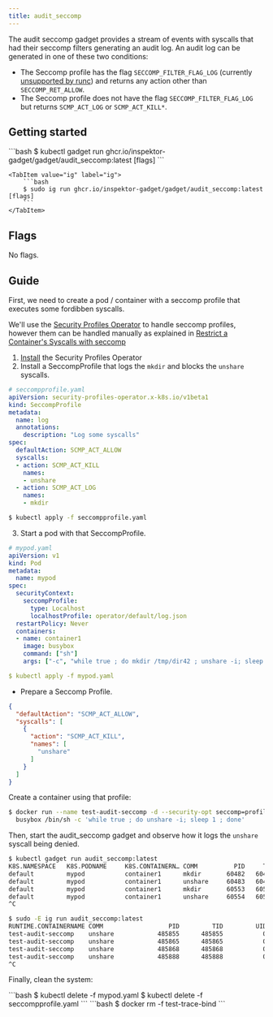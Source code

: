 ```yaml
---
title: audit_seccomp
---
```



The audit seccomp gadget provides a stream of events with syscalls that had
their seccomp filters generating an audit log. An audit log can be generated in
one of these two conditions:

* The Seccomp profile has the flag `SECCOMP_FILTER_FLAG_LOG` (currently
  [unsupported by runc](https://github.com/opencontainers/runc/pull/3390)) and
  returns any action other than `SECCOMP_RET_ALLOW`.
* The Seccomp profile does not have the flag `SECCOMP_FILTER_FLAG_LOG` but
  returns `SCMP_ACT_LOG` or `SCMP_ACT_KILL*`.

## Getting started

<Tabs groupId="env">
    <TabItem value="kubectl-gadget" label="kubectl gadget">
        ```bash
        $ kubectl gadget run ghcr.io/inspektor-gadget/gadget/audit_seccomp:latest [flags]
        ```
    </TabItem>

    <TabItem value="ig" label="ig">
        ```bash
        $ sudo ig run ghcr.io/inspektor-gadget/gadget/audit_seccomp:latest [flags]
        ```
    </TabItem>
</Tabs>

## Flags

No flags.

## Guide

First, we need to create a pod / container with a seccomp profile that executes
some fordibben syscalls.

<Tabs groupId="env">
<TabItem value="kubectl-gadget" label="kubectl gadget">

We'll use the [Security Profiles
Operator](https://github.com/kubernetes-sigs/security-profiles-operator) to
handle seccomp profiles, however them can be handled manually as explained in
[Restrict a Container's Syscalls with
seccomp](https://kubernetes.io/docs/tutorials/security/seccomp/)

1. [Install](https://github.com/kubernetes-sigs/security-profiles-operator/blob/main/installation-usage.md#install-operator) the Security Profiles Operator
2. Install a SeccompProfile that logs the `mkdir` and blocks the `unshare` syscalls.

```yaml
# seccompprofile.yaml
apiVersion: security-profiles-operator.x-k8s.io/v1beta1
kind: SeccompProfile
metadata:
  name: log
  annotations:
    description: "Log some syscalls"
spec:
  defaultAction: SCMP_ACT_ALLOW
  syscalls:
  - action: SCMP_ACT_KILL
    names:
    - unshare
  - action: SCMP_ACT_LOG
    names:
    - mkdir
```

```bash
$ kubectl apply -f seccompprofile.yaml
```

3. Start a pod with that SeccompProfile.

```yaml
# mypod.yaml
apiVersion: v1
kind: Pod
metadata:
  name: mypod
spec:
  securityContext:
    seccompProfile:
      type: Localhost
      localhostProfile: operator/default/log.json
  restartPolicy: Never
  containers:
  - name: container1
    image: busybox
    command: ["sh"]
    args: ["-c", "while true ; do mkdir /tmp/dir42 ; unshare -i; sleep 1; done"]
```

```yaml
$ kubectl apply -f mypod.yaml
```

</TabItem>

<TabItem value="ig" label="ig">

* Prepare a Seccomp Profile.

```json
{
  "defaultAction": "SCMP_ACT_ALLOW",
  "syscalls": [
    {
      "action": "SCMP_ACT_KILL",
      "names": [
        "unshare"
      ]
    }
  ]
}
```

Create a container using that profile:

```bash
$ docker run --name test-audit-seccomp -d --security-opt seccomp=profile.json \
  busybox /bin/sh -c 'while true ; do unshare -i; sleep 1 ; done'
```

</TabItem>
</Tabs>

Then, start the audit_seccomp gadget and observe how it logs the `unshare` syscall being denied.

<Tabs groupId="env">
<TabItem value="kubectl-gadget" label="kubectl gadget">

```bash
$ kubectl gadget run audit_seccomp:latest
K8S.NAMESPACE   K8S.PODNAME     K8S.CONTAINERN… COMM          PID     TID      UID      GID CODE      K8S.NO… SYSCALL   TIMESTAMP
default         mypod           container1      mkdir       60482   60482        0        0 …_RET_LOG miniku… SYS_MKDIR 2024-08-05T13:0…
default         mypod           container1      unshare     60483   60483        0        0 …L_THREAD miniku… SYS_UNSH… 2024-08-05T13:0…
default         mypod           container1      mkdir       60553   60553        0        0 …_RET_LOG miniku… SYS_MKDIR 2024-08-05T13:0…
default         mypod           container1      unshare     60554   60554        0        0 …L_THREAD miniku… SYS_UNSH… 2024-08-05T13:0
^C
```

</TabItem>

<TabItem value="ig" label="ig">

```bash
$ sudo -E ig run audit_seccomp:latest
RUNTIME.CONTAINERNAME COMM                  PID         TID         UID         GID CODE          SYSCALL       TIMESTAMP
test-audit-seccomp    unshare            485855      485855           0           0 …_KILL_THREAD SYS_UNSHARE   2024-08-02T17:06:48.761…
test-audit-seccomp    unshare            485865      485865           0           0 …_KILL_THREAD SYS_UNSHARE   2024-08-02T17:06:49.833…
test-audit-seccomp    unshare            485868      485868           0           0 …_KILL_THREAD SYS_UNSHARE   2024-08-02T17:06:50.907…
test-audit-seccomp    unshare            485888      485888           0           0 …_KILL_THREAD SYS_UNSHARE   2024-08-02T17:06:51.980…
^C
```

</TabItem>
</Tabs>

Finally, clean the system:

<Tabs groupId="env">
<TabItem value="kubectl-gadget" label="kubectl gadget">
```bash
$ kubectl delete -f mypod.yaml
$ kubectl delete -f seccompprofile.yaml
```
</TabItem>

<TabItem value="ig" label="ig">
```bash
$ docker rm -f test-trace-bind
```
</TabItem>
</Tabs>
